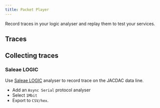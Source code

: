 ```yaml
---
title: Packet Player
---
```



Record traces in your logic analyser and replay them to test your services.

## Traces

<PacketTraceImporter />

## Collecting traces

### Saleae LOGIC

Use [Saleae LOGIC](https://www.saleae.com/) analyser to record trace on the JACDAC data line.

* Add an ``Async Serial`` protocol analyser
* Select ``1Mbit``
* Export to ``CSV/hex``.